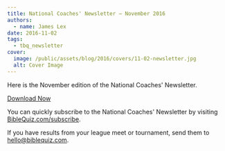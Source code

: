 ```yaml
---
title: National Coaches' Newsletter – November 2016
authors:
  - name: James Lex
date: 2016-11-02
tags:
  - tbq_newsletter
cover:
  image: /public/assets/blog/2016/covers/11-02-newsletter.jpg
  alt: Cover Image
---
```


Here is the November edition of the National Coaches' Newsletter.

<a href="/assets/blog/2016/11-newsletter.pdf" class="btn btn-primary">Download Now</a>

You can quickly subscribe to the National Coaches' Newsletter by visiting [BibleQuiz.com/subscribe](/subscribe).

If you have results from your league meet or tournament, send them to [hello@biblequiz.com](mailto:hello@biblequiz.com).
